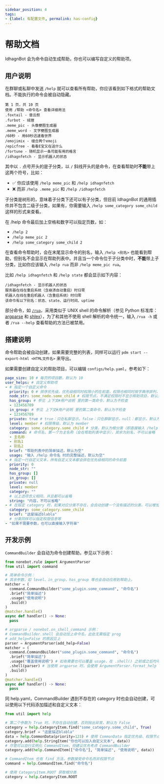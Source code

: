 ```yaml
---
sidebar_position: 4
tags:
- {label: 有配置文件, permalink: has-config}
---
```

# 帮助文档
IdhagnBot 会为命令自动生成帮助，你也可以编写自定义的帮助项。

## 用户说明
在群聊或私聊中发送 `/help` 就可以查看所有帮助，你应该看到如下格式的帮助文档。不能执行的命令会被自动隐藏。
```
第 1 页，共 10 页
使用 /帮助 <命令名> 查看详细用法
.foxtail - 兽云祭
.furbot - 绒狸
.meme_pic - 头像梗图生成器
.meme_word - 文字梗图生成器
/60秒 - 用60秒迅速看世界
/emojimix - 缝合两个emoji
/epicfree - 看看E宝又在送什么
/fortune - 随机显示一条可能有用的格言
/idhagnfetch - 显示机器人的状态
```

其中以 `.` 点号开头的是子分类，以 `/` 斜线开头的是命令，在查看帮助时**不能**带上这两个符号，比如：
* ✅ 你应该使用 `/help meme_pic` 和 `/help idhagnfetch`
* ❌ 而非 `/help .meme_pic` 和 `/help /idhagnfetch`

子分类是树形的，意味着子分类下还可以有子分类，但目前 IdhagnBot 的通用插件并不包含二级子分类，如果有，你需要输入 `/help some_category some_child` 这样的形式来查看。

在 /help 命令最后加上空格和数字可以指定页数，如：
* `/help 2`
* `/help meme_pic 2`
* `/help some_category some_child 2`

在查看命令帮助时，会在末尾显示命令的别名，输入 `/help <别名>` 也能看到帮助，但别名不会显示在帮助列表中。并且当一个命令位于子分类中时，**不能**带上子分类，比如你应该输入 `/help rua` 而非 `/help meme_pic rua`。

比如 `/help idhagnfetch` 和 `/help state` 都会显示如下内容：
```
/idhagnfetch - 显示机器人的状态
服务器在线在重启系统（含崩溃自动重启）时归零
机器人在线在重启机器人（含重启系统）时归零
该命令有以下别名：状态、state、运行时间、uptime
```

部分命令，如 [`/rua`](/docs/guide/plugins/meme_pic)，采用类似于 UNIX shell 的命令解析（参见 Python 标准库：[argparse](https://docs.python.org/zh-cn/3/library/argparse.html) 和 [shlex](https://docs.python.org/zh-cn/3/library/shlex.html)），为了和其他不使用 shell 解析的命令统一，输入 `/rua -h` 或者 `/rua --help` 查看帮助的方法已被禁用。

## 搭建说明
命令帮助会被自动创建，如果需要完整的列表，同样可以运行 `pdm start --export-html <HTML文件名>` 来导出。

如果需要创建自定义的帮助项目，可以编辑 `configs/help.yaml`，参考如下：
```yaml
page_size: 10 # 每页的项目数，默认为 10
user_helps: # 自定义帮助项
- # 指定一个自定义命令
  priority: 0 # 排序优先级，优先级相同时权限小的在前面，权限也相同时按字典序排列，默认为 0
  node_str: some_node.some_child # 权限节点，不满足权限时不显示帮助项目，默认为不检查
  has_group: # 参见 上下文#用户说明 里的第一类命令，默认为不检查
  - 123456789
  in_group: # 参见 上下文#用户说明 里的第二类命令，默认为不检查
  - 123456789
  private: true # true：只在私聊显示，false：只在群聊显示，null：都显示，默认为 null
  level: member # 权限等级，默认为 member
  category: some_category.some_child # 分类，默认为根分类（即直接输入 /help 显示的分类）
  command: # 命令名，第一个为主名称（会在帮助列表中显示），其余为别名，不可以省略
  - 主名称
  - 别名1
  - 别名2
  brief: "帮助列表中的简单描述，默认为空"
  usage: "输入 /help 命令名 时的完整描述，默认为空"
- # 指定一行自定义文本，所有自定义文本都会排在优先级相同的命令前面
  priority: 0
  node_str: ""
  has_group: []
  in_group: []
  private: null
  level: member
  category: ""
  # 以上选项含义相同，并且都可以省略
  string: "内容，不可以省略"
- # 在指定 category 时，如果对应分类不存在，会自动创建一个没有描述的分类，可以增加描述
  category: some_category.some_child
  brief: "这是描述blabla"
  # 分类同样可以指定权限信息等
- "如果不需要参数，也可以直接输入字符串"
```

## 开发示例
`CommandBuilder` 会自动为命令创建帮助，参见以下示例：
```python
from nonebot.rule import ArgumentParser
from util import command

# 简单命令示例：
# 其余参数，如 level、in_group、has_group 等也会自动应用到帮助上。
matcher = (
  command.CommandBuilder("some_plugin.some_command", "命令名")
  .brief("简单描述")
  .usage("使用说明")
  .build()
)
@matcher.handle()
async def handler() -> None:
  pass

# argparse / nonebot.on_shell_command 示例：
# CommandBuilder.shell 会自动加上命令名，此处无需指定 prog
# add_help=False 的原因见上
parser = ArgumentParser(add_help=False)
matcher = (
  command.CommandBuilder("some_plugin.some_command", "命令名")
  .brief("简单描述")
  .usage("覆盖使用说明") # 如有需要也可以覆盖 usage，在 .shell() 之前或之后均可
  .shell(parser) # 当使用 argparse 时，会使用 ArgumentParser.format_help 自动创建 usage
  .build()
)
@matcher.handle()
async def handler() -> None:
  pass
```

同 help.yaml，CommandBuilder 遇到不存在的 category 时也会自动创建，可以使用以下代码添加描述和自定义文本：
```python
from util import help

# 第二个参数为 True 时，不存在自动创建，否则抛出异常，默认为 False
category = help.CategoryItem.find("some_category.some_child", True)
category.brief = "这是描述blabla"
data = help.CommonData(priority=123) # 使用 CommonData 指定优先级、权限节点等，也可以不指定
category.add(help.StringItem("你也可以加入自定义文本", data))
# 尽管可以自行实例化 CommandItem，但建议优先考虑 CommandBuilder
category.add(help.CommandItem(["命令名"], "简单描述", "使用说明", data))

# CommandItem 也有 find 方法，参数接受命令名而非权限节点
command = help.CommandItem.find("命令名")

# 使用 CategoryItem.ROOT 获取根分类
category = help.CategoryItem.ROOT
```
